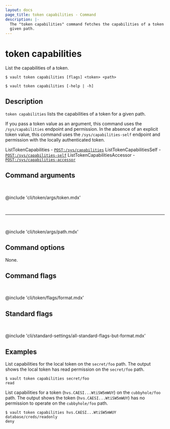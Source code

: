 ```yaml
---
layout: docs
page_title: token capabilities - Command
description: |-
  The "token capabilities" command fetches the capabilities of a token for a
  given path.
---
```


# token capabilities

List the capabilities of a token.

<CodeBlockConfig hideClipboard>

```shell-session
$ vault token capabilities [flags] <token> <path>

$ vault token capabilities [-help | -h]
```

</CodeBlockConfig>

## Description

`token capabilities` lists the capabilities of a token for a given path.

If you pass a token value as an argument, this command uses the
`/sys/capabilities` endpoint and permission. In the absence of an explicit token
value, this command uses the `/sys/capabilities-self` endpoint and permission
with the locally authenticated token.

<Tip title="Related API endpoints">

  ListTokenCapabilities - [`POST:/sys/capabilities`](/vault/api-docs/system/capabilities)
  ListTokenCapabilitiesSelf - [`POST:/sys/capabilities-self`](/vault/api-docs/system/capabilities-self)
  ListTokenCapabilitiesAccessor - [`POST:/sys/capabilities-accessor`](/vault/api-docs/system/capabilities-accessor)

</Tip>

## Command arguments

<br />

@include 'cli/token/args/token.mdx'

<br /><hr /><br />

@include 'cli/token/args/path.mdx'

## Command options

None.

## Command flags

<br />

@include 'cli/token/flags/format.mdx'

## Standard flags

<br />

@include 'cli/standard-settings/all-standard-flags-but-format.mdx'

## Examples

List capabilities for the local token on the `secret/foo` path. The output shows 
the local token has read permission on the `secret/foo` path.

```shell-session
$ vault token capabilities secret/foo
read
```

List capabilities for a token (`hvs.CAESI...WtiSW5mWUY`) on the `cubbyhole/foo`
path. The output shows the token (`hvs.CAESI...WtiSW5mWUY`) has no permission to
operate on the `cubbyhole/foo` path.

```shell-session
$ vault token capabilities hvs.CAESI...WtiSW5mWUY database/creds/readonly
deny
```
